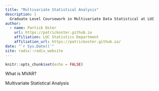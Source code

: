 ```yaml
---
title: "Multivariate Statistical Analysis"
description: |
  Graduate Level Coursework in Multivariate Data Statistical at LUC
author:
  - name: Partick Oster
    url: https://patrickoster.github.io
    affiliation: LUC Statistics Department
    affiliation_url: https://patrickoster.github.io/
date: "`r Sys.Date()`"
site: radix::radix_website
---
```


```r
knitr::opts_chunk$set(echo = FALSE)
```


What is MVAR?  

Multivariate Statistical Analysis  